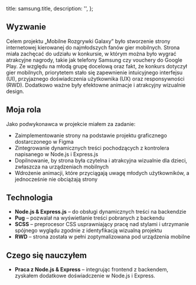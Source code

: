 
  title: samsung.title,
  description: '',
};

<ArticleHeading
  title={samsung.title}
  company={samsung.company}
  img={samsung.imgHero}
/>

<Container>

  ## Wyzwanie

  Celem projektu „Mobilne Rozgrywki Galaxy” było stworzenie strony internetowej kierowanej do najmłodszych fanów gier mobilnych. Strona miała zachęcać do udziału w konkursie, w którym można było wygrać atrakcyjne nagrody, takie jak telefony Samsung czy vouchery do Google Play. Ze względu na młodą grupę docelową oraz fakt, że konkurs dotyczył gier mobilnych, priorytetem stało się zapewnienie intuicyjnego interfejsu (UI), przyjaznego doświadczenia użytkownika (UX) oraz responsywności (RWD). Dodatkowo ważne były efektowne animacje i atrakcyjny wizualnie design.

  ## Moja rola

  Jako podwykonawca w projekcie miałem za zadanie:

  - Zaimplementowanie strony na podstawie projektu graficznego dostarczonego w Figma
  - Zintegrowanie dynamicznych treści pochodzących z kontrolera napisanego w Node.js i Express.js
  - Dopilnowanie, by strona była czytelna i atrakcyjna wizualnie dla dzieci, zwłaszcza na urządzeniach mobilnych
  - Wdrożenie animacji, które przyciągają uwagę młodych użytkowników, a jednocześnie nie obciążają strony

  ## Technologia

  - **Node.js & Express.js** – do obsługi dynamicznych treści na backendzie
  - **Pug** – pozwalał na wyświetlanie treści pobranych z backendu
  - **SCSS** – preprocesor CSS usprawniający pracę nad stylami i utrzymanie spójnego wyglądu zgodnie z identyfikacją wizualną projektu
  - **RWD** – strona została w pełni zoptymalizowana pod urządzenia mobilne

  ## Czego się nauczyłem

  - **Praca z Node.js & Express** – integrując frontend z backendem, zyskałem dodatkowe doświadczenie w Node.js i Express.

</Container>
